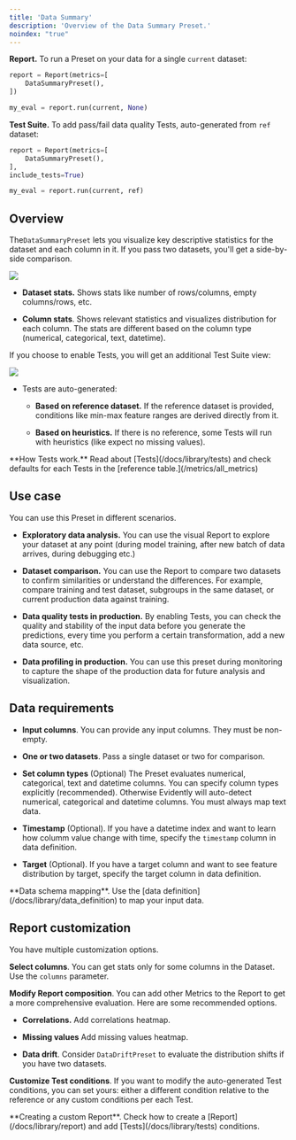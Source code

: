 ```yaml
---
title: 'Data Summary'
description: 'Overview of the Data Summary Preset.'
noindex: "true"
---
```


**Report.** To run a Preset on your data for a single `current` dataset:

```python
report = Report(metrics=[
    DataSummaryPreset(),
])

my_eval = report.run(current, None)
```

**Test Suite.** To add pass/fail data quality Tests, auto-generated from `ref` dataset:

```python
report = Report(metrics=[
    DataSummaryPreset(),
],
include_tests=True)

my_eval = report.run(current, ref)
```

## Overview

The`DataSummaryPreset` lets you visualize key descriptive statistics for the dataset and each column in it. If you pass two datasets, you'll get a side-by-side comparison.

![](/images/metrics/preset_dataset_summary-min.png)

* **Dataset stats.** Shows stats like number of rows/columns, empty columns/rows, etc.

* **Column stats**. Shows relevant statistics and visualizes distribution for each column. The stats are different based on the column type (numerical, categorical, text, datetime).

If you choose to enable Tests, you will get an additional Test Suite view:

![](/images/metrics/test_preset_dataset_summary-min.png)

* Tests are auto-generated:

  * **Based on reference dataset.** If the reference dataset is provided, conditions like min-max feature ranges are derived directly from it.

  * **Based on heuristics.** If there is no reference, some Tests will run with heuristics (like expect no missing values).

<Info>
  **How Tests work.** Read about [Tests](/docs/library/tests) and check defaults for each Tests in the [reference table.](/metrics/all_metrics)
</Info>

## Use case

You can use this Preset in different scenarios.

* **Exploratory data analysis.** You can use the visual Report to explore your dataset at any point (during model training, after new batch of data arrives, during debugging etc.)

* **Dataset comparison.** You can use the Report to compare two datasets to confirm similarities or understand the differences. For example, compare training and test dataset, subgroups in the same dataset, or current production data against training.

* **Data quality tests in production.** By enabling Tests, you can check the quality and stability of the input data before you generate the predictions, every time you perform a certain transformation, add a new data source, etc.

* **Data profiling in production.** You can use this preset during monitoring to capture the shape of the production data for future analysis and visualization.

## Data requirements

* **Input columns**. You can provide any input columns. They must be non-empty.

* **One or two datasets**. Pass a single dataset or two for comparison.&#x20;

* **Set column types** (Optional) The Preset evaluates numerical, categorical, text and datetime columns. You can specify column types explicitly (recommended). Otherwise Evidently will auto-detect numerical, categorical and datetime columns. You must always map text data.

* **Timestamp** (Optional). If you have a datetime index and want to learn how columm value change with time, specify the `timestamp` column in data definition. 

* **Target** (Optional). If you have a target column and want to see feature distribution by target, specify the target column in data definition.

<Info>
  **Data schema mapping**. Use the [data definition](/docs/library/data_definition) to map your input data.
</Info>

## Report customization

You have multiple customization options.

**Select columns**. You can get stats only for some columns in the Dataset. Use the `columns` parameter.

**Modify Report composition**. You can add other Metrics to the Report to get a more comprehensive evaluation. Here are some recommended options.

* **Correlations.** Add correlations heatmap.

* **Missing values** Add missing values heatmap.

* **Data drift**. Consider `DataDriftPreset` to evaluate the distribution shifts if you have two datasets.

**Customize Test conditions**. If you want to modify the auto-generated Test conditions, you can set yours: either a different condition relative to the reference or any custom conditions per each Test.  

<Info>
  **Creating a custom Report**. Check how to create a [Report](/docs/library/report) and add [Tests](/docs/library/tests) conditions.
</Info>